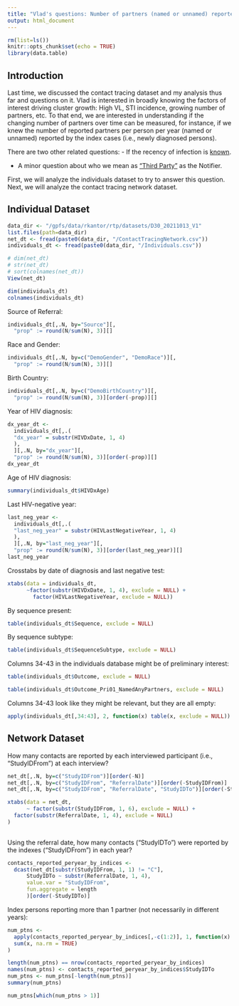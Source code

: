 ```yaml
---
title: "Vlad's questions: Number of partners (named or unnamed) reported longitudinally by index persons"
output: html_document
---
```


```r
rm(list=ls())
knitr::opts_chunk$set(echo = TRUE)
library(data.table)
```

## Introduction

Last time, we discussed the contact tracing dataset and my analysis thus far and questions on it. Vlad is interested in broadly knowing the factors of interest driving cluster growth: High VL, STI incidence, growing number of partners, etc.  To that end, we are interested in understanding if the 
changing number of partners over time can be measured, for instance, 
if we knew
the number of reported partners per person per year (named or unnamed) 
reported by the index cases (i.e., newly diagnosed persons). 

There are two other related questions:
  - If the recency of infection is [known]( https://docs.google.com/document/d/1j0uxP8P0DGefUEg8sr8ncT1GWIvz-6AOK42S8zcIans/edit#bookmark=id.yqp4tue4v2f).

  - A minor question about who we mean as ["Third Party"](https://docs.google.com/document/d/1j0uxP8P0DGefUEg8sr8ncT1GWIvz-6AOK42S8zcIans/edit#bookmark=id.un9xszbe7gwi) as the Notifier.
  
First, we will analyze the individuals dataset to try to answer this question.
Next, we will analyze the contact tracing network dataset.

## Individual Dataset
  
```r
data_dir <- "/gpfs/data/rkantor/rtp/datasets/D30_20211013_V1"
list.files(path=data_dir)
net_dt <- fread(paste0(data_dir, "/ContactTracingNetwork.csv"))
individuals_dt <- fread(paste0(data_dir, "/Individuals.csv"))

# dim(net_dt)
# str(net_dt)
# sort(colnames(net_dt))
View(net_dt)

dim(individuals_dt)
colnames(individuals_dt)
```
  
Source of Referral:

```r
individuals_dt[,.N, by="Source"][, 
  "prop" := round(N/sum(N), 3)][]
```
Race and Gender:

```r
individuals_dt[,.N, by=c("DemoGender", "DemoRace")][, 
  "prop" := round(N/sum(N), 3)][]
```
Birth Country:

```r
individuals_dt[,.N, by=c("DemoBirthCountry")][, 
  "prop" := round(N/sum(N), 3)][order(-prop)][]
```
Year of HIV diagnosis:

```r
dx_year_dt <- 
  individuals_dt[,.(
  "dx_year" = substr(HIVDxDate, 1, 4)
  ), 
  ][,.N, by="dx_year"][, 
  "prop" := round(N/sum(N), 3)][order(-prop)][]
dx_year_dt
```
Age of HIV diagnosis:

```r
summary(individuals_dt$HIVDxAge)
```

Last HIV-negative year:


```r
last_neg_year <- 
  individuals_dt[,.(
  "last_neg_year" = substr(HIVLastNegativeYear, 1, 4)
  ), 
  ][,.N, by="last_neg_year"][, 
  "prop" := round(N/sum(N), 3)][order(last_neg_year)][]
last_neg_year
```
Crosstabs by date of diagnosis and last negative test:

```r
xtabs(data = individuals_dt, 
      ~factor(substr(HIVDxDate, 1, 4), exclude = NULL) +
        factor(HIVLastNegativeYear, exclude = NULL))
```

By sequence present:

```r
table(individuals_dt$Sequence, exclude = NULL)
```

By sequence subtype:
```r
table(individuals_dt$SequenceSubtype, exclude = NULL)
```

Columns 34-43 in the individuals database might be of preliminary interest:

```r
table(individuals_dt$Outcome, exclude = NULL)
```
```r
table(individuals_dt$Outcome_Pri01_NamedAnyPartners, exclude = NULL)

```

Columns 34-43 look like they might be relevant, but they are all empty:

```r

apply(individuals_dt[,34:43], 2, function(x) table(x, exclude = NULL))
```

## Network Dataset

How many contacts are reported by each interviewed participant 
(i.e., "StudyIDFrom") at each interview?


```r
net_dt[,.N, by=c("StudyIDFrom")][order(-N)]
net_dt[,.N, by=c("StudyIDFrom", "ReferralDate")][order(-StudyIDFrom)]
net_dt[,.N, by=c("StudyIDFrom", "ReferralDate", "StudyIDTo")][order(-StudyIDFrom)]
```
```r
xtabs(data = net_dt, 
      ~ factor(substr(StudyIDFrom, 1, 6), exclude = NULL) +
  factor(substr(ReferralDate, 1, 4), exclude = NULL)
)
        
```
Using the referral date, how many contacts ("StudyIDTo") 
were reported by the indexes ("StudyIDFrom") in each year?

```r
contacts_reported_peryear_by_indices <- 
  dcast(net_dt[substr(StudyIDFrom, 1, 1) != "C"],
      StudyIDTo ~ substr(ReferralDate, 1, 4),
      value.var = "StudyIDFrom",
      fun.aggregate = length
      )[order(-StudyIDTo)]
```

Index persons reporting more than 1 partner (not necessarily in different years):

```r
num_ptns <- 
  apply(contacts_reported_peryear_by_indices[,-c(1:2)], 1, function(x)
  sum(x, na.rm = TRUE)
)

length(num_ptns) == nrow(contacts_reported_peryear_by_indices)
names(num_ptns) <- contacts_reported_peryear_by_indices$StudyIDTo
num_ptns <- num_ptns[-length(num_ptns)]
summary(num_ptns)

num_ptns[which(num_ptns > 1)]
```

